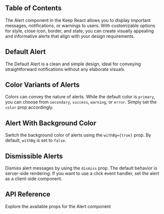 

## Table of Contents

The Alert component in the Keep React allows you to display important messages, notifications, or warnings to users. With customizable options for style, close icon, border, and state, you can create visually appealing and informative alerts that align with your design requirements.

## Default Alert

The Default Alert is a clean and simple design, ideal for conveying straightforward notifications without any elaborate visuals.

<CodeHighlightPreview code={DefaultAlertCode}>
  <DefaultAlert />
</CodeHighlightPreview>

## Color Variants of Alerts

Colors can convey the nature of alerts. While the default color is `primary`, you can choose from `secondary`, `success`, `warning`, or `error`. Simply set the `color` prop accordingly.

<CodeHighlightPreview code={AlertWithColorVariantCode}>
  <AlertWithColorVariant />
</CodeHighlightPreview>

## Alert With Background Color

Switch the background color of alerts using the `withBg={true}` prop. By default, `withBg` is set to `false`.

<CodeHighlightPreview code={AlertWithBgColorCode}>
  <AlertWithBgColor />
</CodeHighlightPreview>

## Dismissible Alerts

Dismiss alert messages by using the `dismiss` prop. The default behavior is server-side rendering. If you want to use a click event handler, set the alert as a client-side component.

<CodeHighlightPreview code={AlertWithDismissIconCode}>
  <AlertWithDismissIcon />
</CodeHighlightPreview>

## API Reference

Explore the available props for the Alert component

<ComponentApi data={alertApiData} />

